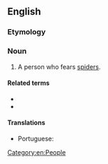 ==English==

===Etymology===
{{confix|arachno|phobe|lang=en}}

===Noun===
{{en-noun}}

# A person who fears [[spider]]s.

====Related terms====
* {{l|en|arachnophobia}}
* {{l|en|arachnophobic}}

====Translations====
{{trans-top|person who fears spiders}}
* Portuguese: {{t|pt|aracnofóbico|m}}
{{trans-mid}}
{{trans-bottom}}

[[Category:en:People]]